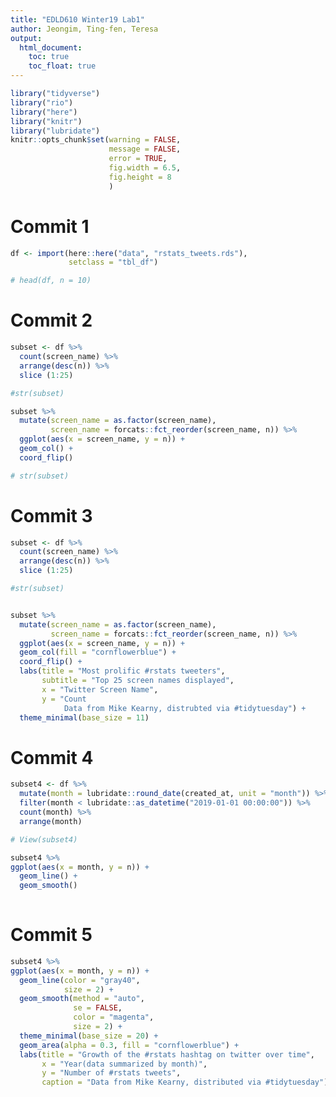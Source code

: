 ```yaml
---
title: "EDLD610 Winter19 Lab1"
author: Jeongim, Ting-fen, Teresa
output: 
  html_document:
    toc: true
    toc_float: true
---
```





```r

library("tidyverse")
library("rio")
library("here")
library("knitr")
library("lubridate")
knitr::opts_chunk$set(warning = FALSE,
                      message = FALSE,
                      error = TRUE,
                      fig.width = 6.5,
                      fig.height = 8
                      )


```

# Commit 1
```r
df <- import(here::here("data", "rstats_tweets.rds"),
             setclass = "tbl_df")

# head(df, n = 10)

```


# Commit 2
```r

subset <- df %>%
  count(screen_name) %>%
  arrange(desc(n)) %>%
  slice (1:25)

#str(subset)

subset %>%
  mutate(screen_name = as.factor(screen_name),
         screen_name = forcats::fct_reorder(screen_name, n)) %>%
  ggplot(aes(x = screen_name, y = n)) + 
  geom_col() +
  coord_flip()

# str(subset)

```


# Commit 3
```r


subset <- df %>%
  count(screen_name) %>%
  arrange(desc(n)) %>%
  slice (1:25)

#str(subset)


subset %>%
  mutate(screen_name = as.factor(screen_name),
         screen_name = forcats::fct_reorder(screen_name, n)) %>%
  ggplot(aes(x = screen_name, y = n)) + 
  geom_col(fill = "cornflowerblue") +
  coord_flip() +
  labs(title = "Most prolific #rstats tweeters",
       subtitle = "Top 25 screen names displayed",
       x = "Twitter Screen Name",
       y = "Count
            Data from Mike Kearny, distrubted via #tidytuesday") +
  theme_minimal(base_size = 11)


```


# Commit 4
```r


subset4 <- df %>% 
  mutate(month = lubridate::round_date(created_at, unit = "month")) %>% 
  filter(month < lubridate::as_datetime("2019-01-01 00:00:00")) %>% 
  count(month) %>% 
  arrange(month)

# View(subset4)

subset4 %>% 
ggplot(aes(x = month, y = n)) +
  geom_line() +
  geom_smooth() 
  

```


# Commit 5
```r
subset4 %>% 
ggplot(aes(x = month, y = n)) +
  geom_line(color = "gray40",
            size = 2) +
  geom_smooth(method = "auto",
              se = FALSE,
              color = "magenta",
              size = 2) +
  theme_minimal(base_size = 20) +
  geom_area(alpha = 0.3, fill = "cornflowerblue") +
  labs(title = "Growth of the #rstats hashtag on twitter over time", 
       x = "Year(data summarized by month)",
       y = "Number of #rstats tweets",
       caption = "Data from Mike Kearny, distributed via #tidytuesday")


```

